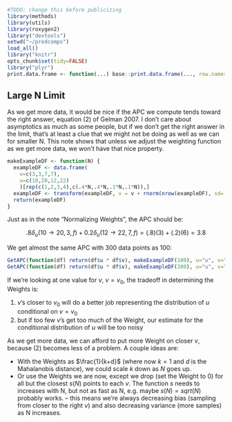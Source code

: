 ```r
#TODO: change this before publicizing
library(methods)
library(utils)
library(roxygen2)
library("devtools")
setwd("~/predcomps")
load_all()
library("knitr")
opts_chunk$set(tidy=FALSE)
library("plyr")
print.data.frame <- function(...) base::print.data.frame(..., row.names=FALSE)
```

## Large N Limit

As we get more data, it would be nice if the APC we compute tends toward the right answer, equation (2) of Gelman 2007. I don't care about asymptotics as much as some people, but if we don't get the right answer in the limit, that's at least a clue that we might not be doing as well as we can for smaller N. This note shows that unless we adjust the weighting function as we get more data, we won't have that nice property.

```r
makeExampleDF <- function(N) {
  exampleDF <- data.frame(
    v=c(3,3,7,7),  
    u=c(10,20,12,22) 
    )[rep(c(1,2,3,4),c(.4*N,.4*N,.1*N,.1*N)),]
  exampleDF <- transform(exampleDF, v = v + rnorm(nrow(exampleDF), sd=.001))
  return(exampleDF)
}
```

Just as in the note "Normalizing Weights", the APC should be:

$$.8 \delta_u(10 \rightarrow 20, 3, f) + 0.2 \delta_u(12 \rightarrow 22, 7, f) = (.8)(3) + (.2)(6) = 3.8$$

We get almost the same APC with 300 data points as 100:

```r
GetAPC(function(df) return(df$u * df$v), makeExampleDF(100), u="u", v="v")
GetAPC(function(df) return(df$u * df$v), makeExampleDF(300), u="u", v="v")
```

If we're looking at one value for $v$, $v=v_0$, the tradeoff in determining the Weights is:

1. $v$'s closer to $v_0$ will do a better job representing the distribution of $u$ conditional on $v=v_0$
2. but if too few $v$'s get too much of the Weight, our estimate for the conditional distribution of $u$ will be too noisy

As we get more data, we can afford to put more Weight on closer $v$, because (2) becomes less of a problem. A couple ideas are:

- With the Weights as $\frac{1}{k+d}$ (where now $k=1$ and $d$ is the Mahalanobis distance), we could scale $k$ down as $N$ goes up.
- Or use the Weights we are now, except we drop (set the Weight to 0) for all but the closest $s(N)$ points to each $v$. The function $s$ needs to increases with N, but not as fast as N, e.g. maybe $s(N) = sqrt(N)$ probably works. -- this means we're always decreasing bias (sampling from closer to the right $v$) and also decreasing variance (more samples) as N increases.
